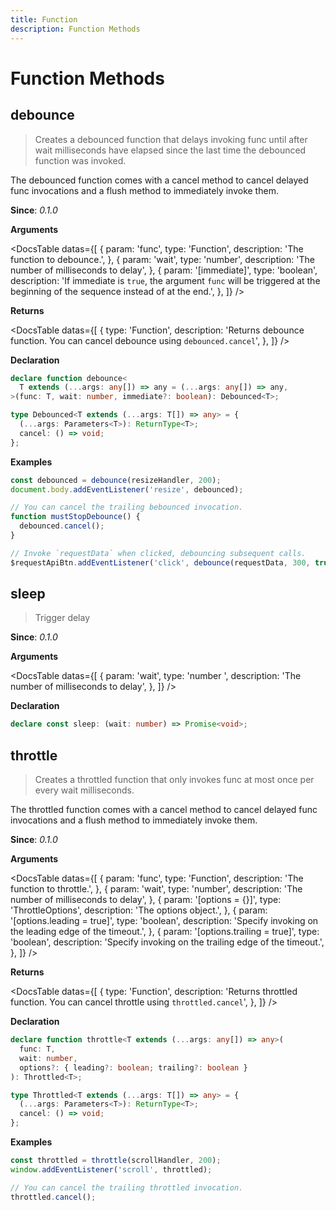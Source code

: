 ```yaml
---
title: Function
description: Function Methods
---
```



# Function Methods

## debounce

> Creates a debounced function that delays invoking func until after wait milliseconds have elapsed since the last time the debounced function was invoked.

The debounced function comes with a cancel method to cancel delayed func invocations and a flush method to immediately invoke them.

**Since**: _0.1.0_

**Arguments**

<DocsTable
  datas={[
    {
      param: 'func',
      type: 'Function',
      description: 'The function to debounce.',
    },
    {
      param: 'wait',
      type: 'number',
      description: 'The number of milliseconds to delay',
    },
    {
      param: '[immediate]',
      type: 'boolean',
      description:
        'If immediate is `true`, the argument `func` will be triggered at the beginning of the sequence instead of at the end.',
    },
  ]}
/>

**Returns**

<DocsTable
  datas={[
    {
      type: 'Function',
      description:
        'Returns debounce function. You can cancel debounce using `debounced.cancel`',
    },
  ]}
/>

**Declaration**

```ts
declare function debounce<
  T extends (...args: any[]) => any = (...args: any[]) => any,
>(func: T, wait: number, immediate?: boolean): Debounced<T>;

type Debounced<T extends (...args: T[]) => any> = {
  (...args: Parameters<T>): ReturnType<T>;
  cancel: () => void;
};
```

**Examples**

```js
const debounced = debounce(resizeHandler, 200);
document.body.addEventListener('resize', debounced);

// You can cancel the trailing bebounced invocation.
function mustStopDebounce() {
  debounced.cancel();
}

// Invoke `requestData` when clicked, debouncing subsequent calls.
$requestApiBtn.addEventListener('click', debounce(requestData, 300, true));
```

## sleep

> Trigger delay

**Since**: _0.1.0_

**Arguments**

<DocsTable
  datas={[
    {
      param: 'wait',
      type: 'number ',
      description: 'The number of milliseconds to delay',
    },
  ]}
/>

**Declaration**

```ts
declare const sleep: (wait: number) => Promise<void>;
```

## throttle

> Creates a throttled function that only invokes func at most once per every wait milliseconds.

The throttled function comes with a cancel method to cancel delayed func invocations and a flush method to immediately invoke them.

**Since**: _0.1.0_

**Arguments**

<DocsTable
  datas={[
    {
      param: 'func',
      type: 'Function',
      description: 'The function to throttle.',
    },
    {
      param: 'wait',
      type: 'number',
      description: 'The number of milliseconds to delay',
    },
    {
      param: '[options = {}]',
      type: 'ThrottleOptions',
      description: 'The options object.',
    },
    {
      param: '[options.leading = true]',
      type: 'boolean',
      description: 'Specify invoking on the leading edge of the timeout.',
    },
    {
      param: '[options.trailing = true]',
      type: 'boolean',
      description: 'Specify invoking on the trailing edge of the timeout.',
    },
  ]}
/>

**Returns**

<DocsTable
  datas={[
    {
      type: 'Function',
      description:
        'Returns throttled function. You can cancel throttle using `throttled.cancel`',
    },
  ]}
/>

**Declaration**

```ts
declare function throttle<T extends (...args: any[]) => any>(
  func: T,
  wait: number,
  options?: { leading?: boolean; trailing?: boolean }
): Throttled<T>;

type Throttled<T extends (...args: T[]) => any> = {
  (...args: Parameters<T>): ReturnType<T>;
  cancel: () => void;
};
```

**Examples**

```js
const throttled = throttle(scrollHandler, 200);
window.addEventListener('scroll', throttled);

// You can cancel the trailing throttled invocation.
throttled.cancel();
```
